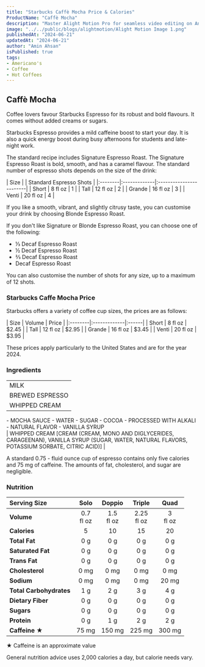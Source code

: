 ```yaml
---
title: "Starbucks Caffè Mocha Price & Calories"
ProductName: "Caffè Mocha" 
description: "Master Alight Motion Pro for seamless video editing on Android, iOS, and Tablets with our ultimate guide, unlocking advanced features and elevating your skills in 2024!"
image: "../../public/blogs/alightmotion/Alight Motion Image 1.png"
publishedAt: "2024-06-21"
updatedAt: "2024-06-21"
author: "Amin Ahsan"
isPublished: true
tags:
- Americano's
- Coffee
- Hot Coffees   
---
```


 
## Caffè Mocha

Coffee lovers favour Starbucks Espresso for its robust and bold flavours. It comes without added creams or sugars. 

Starbucks Espresso provides a mild caffeine boost to start your day. It is also a quick energy boost during busy afternoons for students and late-night work.

The standard recipe includes Signature Espresso Roast. The Signature Espresso Roast is bold, smooth, and has a caramel flavour. The standard number of espresso shots depends on the size of the drink:

<div style={{width:"300px"}}>
| Size    |              | Standard Espresso Shots |
|:--------|:-------------|:------------------------|
| Short   | 8 fl oz   | 1                       |
| Tall    | 12 fl oz    | 2                       |
| Grande  | 16 fl oz   | 3                       |
| Venti   | 20 fl oz      | 4                       |
</div>

If you like a smooth, vibrant, and slightly citrusy taste, you can customise your drink by choosing Blonde Espresso Roast.

If you don't like Signature or Blonde Espresso Roast, you can choose one of the following:

- ⅓ Decaf Espresso Roast
- ½ Decaf Espresso Roast
- ⅔ Decaf Espresso Roast
- Decaf Espresso Roast

You can also customise the number of shots for any size, up to a maximum of 12 shots.


### Starbucks Caffe Mocha Price

Starbucks offers a variety of coffee cup sizes, the prices are as follows:

<div style={{width:"300px"}}>
| Size    |   Volume     | Price |
|:--------|:-------------|:------|
| Short    | 8 fl oz    | $2.45 |
| Tall  | 12 fl oz    | $2.95 |
| Grande  | 16 fl oz   | $3.45 |
| Venti    | 20 fl oz      | $3.95 |
</div>

These prices apply particularly to the United States and are for the year 2024.
 
### Ingredients
|                   |
|:------------------|
| MILK   |
| BREWED ESPRESSO   |
| WHIPPED CREAM  
<div style={{fontSize:"13px", marginTop: "-10px" }}>
 - MOCHA SAUCE
  - WATER
  - SUGAR
  - COCOA
  - PROCESSED WITH ALKALI
  - NATURAL FLAVOR
 - VANILLA SYRUP
</div>
| WHIPPED CREAM [CREAM (CREAM, MONO AND DIGLYCERIDES, CARAGEENAN), VANILLA SYRUP (SUGAR, WATER, NATURAL FLAVORS, POTASSIUM SORBATE, CITRIC ACID)]   |

A standard 0.75 - fluid ounce cup of espresso contains only five calories and 75 mg of caffeine. The amounts of fat, cholesterol, and sugar are negligible.

### Nutrition
|  Serving Size            | Solo           | Doppio       | Triple     | Quad       |
|:-------------------------|:--------------:|:------------:|:----------:|:-----------:|
| **Volume**               | 0.7 <br/> fl oz| 1.5 <br/> fl oz| 2.25 <br/> fl oz | 3 <br/> fl oz| 
| **Calories**             | 5              | 10           | 15         | 20          |
| **Total Fat**            | 0 g            | 0 g          | 0 g        | 0 g         |
| **Saturated Fat**        | 0 g            | 0 g          | 0 g        | 0 g         |
| **Trans Fat**            | 0 g            | 0 g          | 0 g        | 0 g         |
| **Cholesterol**          | 0 mg           | 0 mg         | 0 mg       | 0 mg        |
| **Sodium**               | 0 mg           | 0 mg         | 0 mg       | 20 mg       | 
| **Total Carbohydrates**  | 1 g            | 2 g          | 3 g        | 4 g         |
| **Dietary Fiber**        | 0 g            | 0 g          | 0 g        | 0 g         |
| **Sugars**               | 0 g            | 0 g          | 0 g        | 0 g         |
| **Protein**              | 0 g            | 1 g          | 2 g        | 2 g         |
| **Caffeine ★**          | 75 mg          | 150 mg       | 225 mg     | 300 mg      |

★ Caffeine is an approximate value

General nutrition advice uses 2,000 calories a day, but calorie needs vary.
